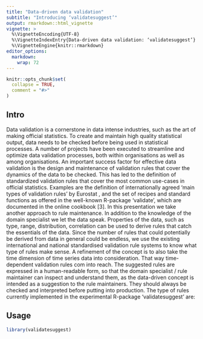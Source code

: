 ```yaml
---
title: "Data-driven data validation"
subtitle: "Introducing ‘validatesuggest’"
output: rmarkdown::html_vignette
vignette: >
  %\VignetteEncoding{UTF-8}
  %\VignetteIndexEntry{Data-driven data validation: ‘validatesuggest’}
  %\VignetteEngine{knitr::rmarkdown}
editor_options: 
  markdown: 
    wrap: 72
---
```


```r
knitr::opts_chunk$set(
  collapse = TRUE,
  comment = "#>"
)
```

## Intro

Data validation is a cornerstone in data intense industries, such as the
art of making official statistics. To create and maintain high quality
statistical output, data needs to be checked before being used in
statistical processes. A number of projects have been executed to
streamline and optimize data validation processes, both within
organisations as well as among organisations. An important success
factor for effective data validation is the design and maintenance of
validation rules that cover the dynamics of the data to be checked. This
has led to the definition of standardized validation rules that cover
the most common use-cases in official statistics. Examples are the
definition of internationally agreed 'main types of validation rules' by
Eurostat , and the set of recipes and standard functions as offered in
the well-known R-package 'validate', which are documented in the online
cookbook [3]. In this presentation we take another approach to rule
maintenance. In addition to the knowledge of the domain specialist we
let the data speak. Properties of the data, such as type, range,
distribution, correlation can be used to derive rules that catch the
essentials of the data. Since the number of rules that could potentially
be derived from data in general could be endless, we use the existing
international and national standardised validation rule systems to know
what type of rules make sense. A refinement of the concept is to also
take the time dimension of time series data into consideration. That way
time-dependent validation rules com into reach. The suggested rules are
expressed in a human-readable form, so that the domain specialist / rule
maintainer can inspect and understand them, as the data-driven concept
is intended as a suggestion to the rule maintainers. They should always
be checked and interpreted before putting into production. The type of
rules currently implemented in the experimental R-package
'validatesuggest' are:

## Usage

```r
library(validatesuggest)
```
